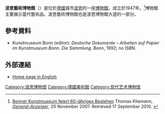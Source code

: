 {{expand|time=2015-01-02T15:02:29+00:00}}
{{refimprove|time=2015-01-02T15:02:29+00:00}}
'''波恩藝術博物館'''（{{lang-de|Kunstmuseum Bonn}}）是位於[[德國|德國]]城市[[波恩|波恩]]的一座[[博物館|博物館]]，成立於1947年。<ref>[http://www.general-anzeiger-bonn.de/index.php?k=loka&itemid=10003&detailid=381479 Bonner Kunstmuseum feiert 60-jähriges Bestehen] {{Wayback|url=http://www.general-anzeiger-bonn.de/index.php?k=loka&itemid=10003&detailid=381479 |date=20110722202415 }} Thomas Kliemann, ''[[General-Anzeiger|General-Anzeiger]]'', 20 November 2007. Retrieved 17 September 2010. {{de icon}}</ref>博物館主要展示當代藝術品。波恩藝術博物館也是波恩博物館大道的一部分。

==參考資料==
{{reflist}}
* Kunstmuseum Bonn (editor): ''Deutsche Dokumente – Arbeiten auf Papier im Kunstmuseum Bonn. Die Sammlung''. Bonn, 1992; no ISBN. {{de icon}}

==外部連結==
* [http://www.kunstmuseum-bonn.de/en/information/news/ Home page in English] {{Wayback|url=http://www.kunstmuseum-bonn.de/en/information/news/ |date=20201127013626 }}

{{Coord|50|42|54.2|N|7|7|15.7|E|region:DE-NW_type:landmark|display=title}}

{{Commons|Kunstmuseum Bonn}}

[[Category:波恩博物馆|Category:波恩博物馆]]
[[Category:德國美術館|Category:德國美術館]]
[[Category:现代艺术博物馆|Category:现代艺术博物馆]]